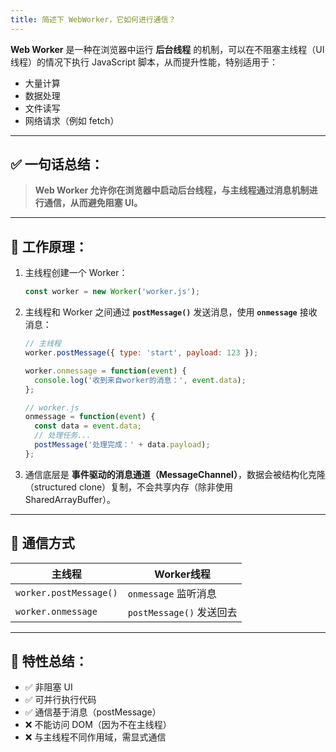 ```yaml
---
title: 简述下 WebWorker，它如何进行通信？
---
```


**Web Worker** 是一种在浏览器中运行 **后台线程** 的机制，可以在不阻塞主线程（UI线程）的情况下执行 JavaScript 脚本，从而提升性能，特别适用于：

* 大量计算
* 数据处理
* 文件读写
* 网络请求（例如 fetch）

---

## ✅ 一句话总结：

> **Web Worker 允许你在浏览器中启动后台线程，与主线程通过消息机制进行通信，从而避免阻塞 UI。**

---

## 🧠 工作原理：

1. 主线程创建一个 Worker：

   ```js
   const worker = new Worker('worker.js');
   ```

2. 主线程和 Worker 之间通过 **`postMessage()`** 发送消息，使用 **`onmessage`** 接收消息：

   ```js
   // 主线程
   worker.postMessage({ type: 'start', payload: 123 });

   worker.onmessage = function(event) {
     console.log('收到来自worker的消息：', event.data);
   };
   ```

   ```js
   // worker.js
   onmessage = function(event) {
     const data = event.data;
     // 处理任务...
     postMessage('处理完成：' + data.payload);
   };
   ```

3. 通信底层是 **事件驱动的消息通道（MessageChannel）**，数据会被结构化克隆（structured clone）复制，不会共享内存（除非使用 SharedArrayBuffer）。

---

## 🔄 通信方式

| 主线程                    | Worker线程             |
| ---------------------- | -------------------- |
| `worker.postMessage()` | `onmessage` 监听消息     |
| `worker.onmessage`     | `postMessage()` 发送回去 |

---

## 🔐 特性总结：

* ✅ 非阻塞 UI
* ✅ 可并行执行代码
* ✅ 通信基于消息（postMessage）
* ❌ 不能访问 DOM（因为不在主线程）
* ❌ 与主线程不同作用域，需显式通信

